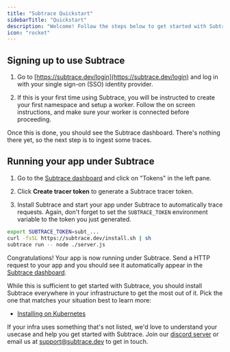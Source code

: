 ```yaml
---
title: "Subtrace Quickstart"
sidebarTitle: "Quickstart"
description: "Welcome! Follow the steps below to get started with Subtrace."
icon: "rocket"
---
```


## Signing up to use Subtrace

1. Go to [https://subtrace.dev/login](https://subtrace.dev/login) and log in with your single sign-on (SSO) identity provider.

2. If this is your first time using Subtrace, you will be instructed to create your first namespace and setup a worker. Follow the on screen instructions, and make sure your worker is connected before proceeding.

Once this is done, you should see the Subtrace dashboard. There's nothing there yet, so the next step is to ingest some traces.

## Running your app under Subtrace

1. Go to the [Subtrace dashboard](https://subtrace.dev/dashboard/) and click on "Tokens" in the left pane.

2. Click **Create tracer token** to generate a Subtrace tracer token. 

3. Install Subtrace and start your app under Subtrace to automatically trace requests. Again, don't forget to set the `SUBTRACE_TOKEN` environment variable to the token you just generated.

```bash
export SUBTRACE_TOKEN=subt_...
curl -fsSL https://subtrace.dev/install.sh | sh
subtrace run -- node ./server.js
```

Congratulations! Your app is now running under Subtrace. Send a HTTP request to
your app and you should see it automatically appear in the [Subtrace dashboard](https://subtrace.dev/dashboard/).

While this is sufficient to get started with Subtrace, you should install
Subtrace everywhere in your infrastructure to get the most out of it. Pick the
one that matches your situation best to learn more:

- [Installing on Kubernetes](/kubernetes)

If your infra uses something that's not listed, we'd love to understand your
usecase and help you get started with Subtrace. Join our [discord server](https://subtrace.dev/discord)
or email us at [support@subtrace.dev](support@subtrace.dev) to get in touch.

